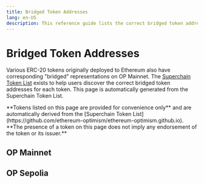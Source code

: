 ```yaml
---
title: Bridged Token Addresses
lang: en-US
description: This reference guide lists the correct bridged token addresses for each token.
---
```



# Bridged Token Addresses

Various ERC-20 tokens originally deployed to Ethereum also have corresponding "bridged" representations on OP Mainnet.
The [Superchain Token List](https://github.com/ethereum-optimism/ethereum-optimism.github.io) exists to help users discover the correct bridged token addresses for each token.
This page is automatically generated from the Superchain Token List.

<Callout>
  **Tokens listed on this page are provided for convenience only** and are automatically derived from the [Superchain Token List](https://github.com/ethereum-optimism/ethereum-optimism.github.io).
  **The presence of a token on this page does not imply any endorsement of the token or its issuer.**
</Callout>

## OP Mainnet

<TokenListTable l1="1" l2="10" />

## OP Sepolia

<TokenListTable l1="11155111" l2="11155420" />
